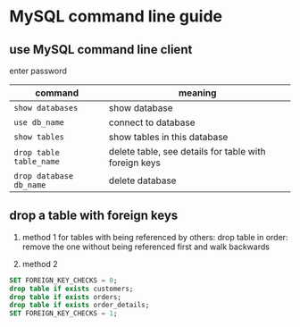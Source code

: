 # MySQL command line guide

## use MySQL command line client

enter password

| command                 | meaning                                               |
| ----------------------- | ----------------------------------------------------- |
| `show databases`        | show database                                         |
| `use db_name`           | connect to database                                   |
| `show tables`           | show tables in this database                          |
| `drop table table_name` | delete table, see details for table with foreign keys |
| `drop database db_name` | delete database                                       |

## drop a table with foreign keys

1. method 1
   for tables with being referenced by others: drop table in order: remove the one without being referenced first and walk backwards

2. method 2

```sql
SET FOREIGN_KEY_CHECKS = 0;
drop table if exists customers;
drop table if exists orders;
drop table if exists order_details;
SET FOREIGN_KEY_CHECKS = 1;
```

